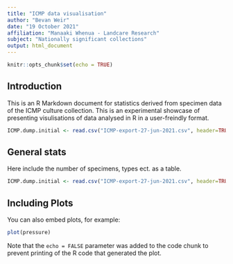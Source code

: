 ```yaml
---
title: "ICMP data visualisation"
author: "Bevan Weir"
date: "19 October 2021"
affiliation: "Manaaki Whenua - Landcare Research"
subject: "Nationally significant collections"
output: html_document
---
```


```r
knitr::opts_chunk$set(echo = TRUE)
```

## Introduction

This is an R Markdown document for statistics derived from specimen data of the ICMP culture collection. This is an experimental showcase of presenting visulisations of data analysed in R in a user-freindly format. 

```r
ICMP.dump.initial <- read.csv("ICMP-export-27-jun-2021.csv", header=TRUE, sep=",")
```



## General stats

Here include the number of specimens, types ect. as a table.

```r
ICMP.dump.initial <- read.csv("ICMP-export-27-jun-2021.csv", header=TRUE, sep=",")
```

## Including Plots

You can also embed plots, for example:

```r
plot(pressure)
```

Note that the `echo = FALSE` parameter was added to the code chunk to prevent printing of the R code that generated the plot.
